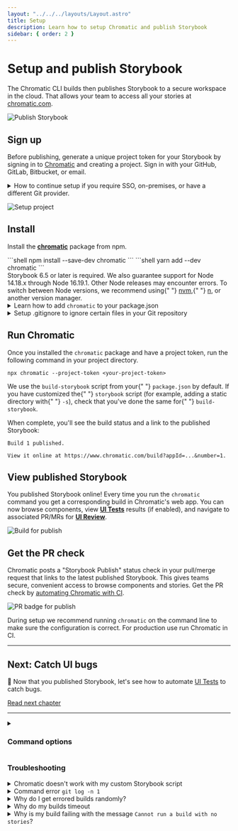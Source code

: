 ```yaml
---
layout: "../../../layouts/Layout.astro"
title: Setup
description: Learn how to setup Chromatic and publish Storybook
sidebar: { order: 2 }
---
```



# Setup and publish Storybook

The Chromatic CLI builds then publishes Storybook to a secure workspace in the cloud. That allows your team to access all your stories at [chromatic.com](https://www.chromatic.com/start).

![Publish Storybook](../../../images/workflow-publish.png)

## Sign up

Before publishing, generate a unique project token for your Storybook by signing in to [Chromatic](https://www.chromatic.com/start) and creating a project. Sign in with your GitHub, GitLab, Bitbucket, or email.

<details>
<summary id="demo-chromatic-unlinked">How to continue setup if you require SSO, on-premises, or have a different Git provider.</summary>

These instructions will teach you how to setup Chromatic with an ["unlinked" project](/docs/access#unlinked-projects). This can be useful in these situations:

- You need an enterprise plan but want to trial Chromatic in your project first
- You use an OAuth provider that we don't support right now
- You use Git hosting that we don't support right now

Start by signing in using your _personal_ account via any of the supported providers. We'll use this to authenticate you as a user only so the account doesn't have to be associated with your work.

Select "Create a project" and type your project name to create an unlinked project.

![Setup unlinked project](../../../images/chromatic-setup-unlinked-project.png)

Nice! You created an unlinked project. This will allow you to get started with [UI Testing](/docs/test) workflow regardless of the underlying git provider. You can then configure your CI system to automatically run a Chromatic build on push.

The Chromatic CLI provides the option to generate a JUnit XML report of your build, which you can use to handle commit / pull request statuses yourself. See [debug options](/docs/cli#debug-options) for details.

Unlinked projects have certain drawbacks:

- You won't get automatic PR checks, so pull requests will not be marked with our status messages. You'll need to set this up manually via your CI provider.
- Authentication and access control must be handled manually through user invites.

Now continue setting up Chromatic [as usual](/docs/setup#install).

</details>

![Setup project](../../../images/setup.png)

## Install

Install the [**chromatic**](https://www.npmjs.com/package/chromatic) package from npm.

<Tabs>
  <TabItem label="npm">
  ```shell
  npm install --save-dev chromatic
  ```
  </TabItem>

  <TabItem label="yarn">
  ```shell
  yarn add --dev chromatic
  ```
  </TabItem>
</Tabs>

<div class="aside">
  Storybook 6.5 or later is required. We also guarantee support for Node 14.18.x
  through Node 16.19.1. Other Node releases may encounter errors. To switch
  between Node versions, we recommend using{" "}
  <a href="https://github.com/nvm-sh/nvm">nvm</a>,{" "}
  <a href="https://github.com/tj/n">n</a>, or another version manager.
</div>

<details>
<summary>Learn how to add <code>chromatic</code> to your package.json</summary>

The `chromatic` command will also give you the option of adding an npm script to your `package.json` so you can run future builds with `npm run chromatic/yarn chromatic`. If you want to add it manually, it should look something like:

```json
{
  "scripts": {
    "chromatic": "chromatic"
  }
}
```

The above script command will pick up your project token by reading the `CHROMATIC_PROJECT_TOKEN` environment variable. After adding the above, ensure you set `CHROMATIC_PROJECT_TOKEN` when you run builds - such as in your CI config.

If you allowed `chromatic` to add the above line, it will also have written the environment variable to your `package.json`. This environment variable can also be set via your CI config for extra privacy.

</details>

<details>
<summary>Setup .gitignore to ignore certain files in your Git repository</summary>

Running the Chromatic command may generate certain files for logging and debugging purposes. Exactly which files it generates depends on your configuration, but these entries should likely be added to your `.gitignore` file:

```
build-storybook.log
chromatic.log
chromatic-build-*.xml
chromatic-diagnostics.json
```

</details>

## Run Chromatic

Once you installed the `chromatic` package and have a project token, run the following command in your project directory.

```shell
npx chromatic --project-token <your-project-token>
```

<div class="aside">
  We use the <code>build-storybook</code> script from your{" "}
  <code>package.json</code> by default. If you have customized the{" "}
  <code>storybook</code> script (for example, adding a static directory with{" "}
  <code>-s</code>), check that you've done the same for{" "}
  <code>build-storybook</code>.
</div>

When complete, you'll see the build status and a link to the published Storybook:

```shell
Build 1 published.

View it online at https://www.chromatic.com/build?appId=...&number=1.
```

## View published Storybook

You published Storybook online! Every time you run the `chromatic` command you get a corresponding build in Chromatic's web app. You can now browse components, view [**UI Tests**](/docs/test) results (if enabled), and navigate to associated PR/MRs for [**UI Review**](/docs/review).

![Build for publish](../../../images/build-publish-only.png)

## Get the PR check

Chromatic posts a "Storybook Publish" status check in your pull/merge request that links to the latest published Storybook. This gives teams secure, convenient access to browse components and stories. Get the PR check by [automating Chromatic with CI](/docs/ci).

![PR badge for publish](../../../images/prbadge-publish.png)

<div class="aside">
  During setup we recommend running <code>chromatic</code> on the command line
  to make sure the configuration is correct. For production use run Chromatic in
  CI.
</div>

---

## Next: Catch UI bugs

📸 Now that you published Storybook, let's see how to automate [UI Tests](/docs/test) to catch bugs.

<a class="btn primary round" href="/docs/test">
  Read next chapter
</a>

---

<details>
<summary><h3 class="no-anchor">Command options</h3></summary>

If you have customized the way your Storybook runs, you may need to pass additional options to the `chromatic` command. Learn more in the [package documentation](https://github.com/chromaui/chromatic-cli#main-options).

</details>

### Troubleshooting

<details>
<summary>Chromatic doesn't work with my custom Storybook script</summary>

We do our best to interpret your Storybook script in package.json, but you might need to pass additional options to the `chromatic` command. [Check out all the options »](/docs/cli)

</details>

<details>
<summary>Command error <code>git log -n 1</code></summary>

This error often appears when `git` is not available in your CI environment. Chromatic uses `git` to associate commits to pull/merge requests and set baselines. We require that an executable git is available (on the `$PATH` ) of the `chromatic` script.

**Common cases:**

- Docker containers: Git may not be installed on certain Docker containers. You'll need to make the image includes Git.
- Heroku CI: Git history isn't available by default. You'll have to give Heroku auth access to your repo so that it can clone it before running CI. This can be unideal. Some customers end up using other CI providers to run Chromatic like GitHub Actions (free) or CircleCI.
- Google Cloud CI: The `.git` folder is ignored by default. Based on [their documentation](https://github.com/GoogleCloudPlatform/cloud-builders/issues/236#issuecomment-374629200) you can try `.gcloudignore`. However, some customers have run into trouble with this solution and instead opted to use other CI providers to run Chromatic like GitHub Actions (free) or CircleCI.
- You don't use Git: Enable Git version control in your project and try Chromatic again.

**Debug yourself:**

- Try running the command manually `git log -n 1 --format="%H,%ct,%ce,%cn"` and check if there are errors

</details>

<details>
<summary>Why do I get errored builds randomly?</summary>

Chromatic builds and runs Storybook flawlessly _most of the time_, but we're not perfect (we wish). Sometimes builds don't run due to rare infrastructure issues. If this happens, try to re-run the build via your CI provider. We keep track of these errors to improve the service.

</details>

<details>
<summary>Why do my builds timeout</summary>

Chromatic takes snapshots very quickly. However, if we lose the connection to your server (for instance if you stop your server mid-build, or your internet connection goes down), builds can time out. Check your connection and try restarting the build.

</details>

<details>
<summary>Why is my build failing with the message <code>Cannot run a build with no stories</code>?</summary>

This happens if certain stories were disabled via the [`chromatic: { disable: true }`](/docs/ignoring-elements#ignore-stories) option at a higher level.

To solve this you can:

1. Remove the top-level [`chromatic: { disable: true }`](/docs/ignoring-elements#ignore-stories) option
1. Enable snapshots for specific stories
1. Run `yarn storybook-build` locally and fix the issues in your stories

</details>
